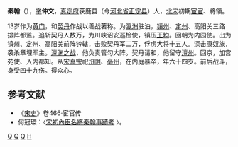 '''秦翰'''（{{bd|952年||1015年||catIdx=Q}}），[[表字|字]]'''仲文'''，[[真定府|真定府]]获鹿县（今[[河北省|河北省]][[正定县|正定县]]）人，[[北宋|北宋]]初期[[宦官|宦官]]、將領。

13岁作为[[黄门|黄门]]，和[[契丹|契丹]]作战以善战著称。为[[瀛洲|瀛洲]]驻泊，[[镇州|镇州]]、[[定州|定州]]、高阳关三路排阵都监。追斩契丹人数万，为川峡诏安巡检使，镇压[[王均|王均]]。回朝为内园使。出为镇州、定州、高阳关前阵钤辖，击败契丹军二万，俘虏大将十五人。深击康奴族，袭杀章埋军主。[[澶州之战|澶渊之战]]，他负责管勾大阵。契丹请和，他留守[[澶州|澶州]]。回京，加宫苑使、入内都知。从[[宋真宗|宋真宗]]祀[[汾阴|汾阴]]、[[亳州|亳州]]，在内庭暴卒，年六十四岁。前后战斗，身受四十九伤。得众心。

==参考文献==
* 《[[宋史|宋史]]》卷466·宦官传
* 何冠環：〈[http://www.cuhk.edu.hk/ics/journal/articles/v55p023.pdf 宋初內臣名將秦翰事蹟考] {{Wayback|url=http://www.cuhk.edu.hk/ics/journal/articles/v55p023.pdf |date=20190814194514 }}〉。
[[Category:宋朝宦官|Q]]
[[Category:北宋军事人物|Q]]
[[Category:正定人|Q]]
[[Category:秦姓|H]]